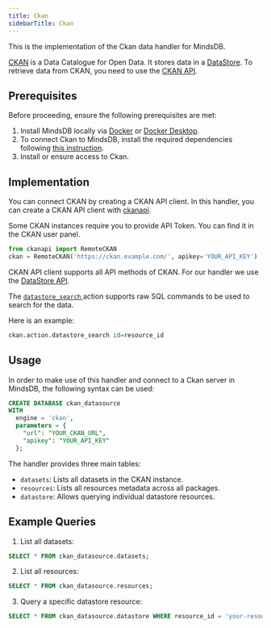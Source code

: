 ```yaml
---
title: Ckan
sidebarTitle: Ckan
---
```


This is the implementation of the Ckan data handler for MindsDB.

[CKAN](https://ckan.org/) is a Data Catalogue for Open Data. It stores data in a [DataStore](http://docs.ckan.org/en/2.11/maintaining/datastore.html). To retrieve data from CKAN, you need to use the [CKAN API](https://ckan.org/docs/api/). 

## Prerequisites

Before proceeding, ensure the following prerequisites are met:

1. Install MindsDB locally via [Docker](/setup/self-hosted/docker) or [Docker Desktop](/setup/self-hosted/docker-desktop).
2. To connect Ckan to MindsDB, install the required dependencies following [this instruction](/setup/self-hosted/docker#install-dependencies).
3. Install or ensure access to Ckan.

## Implementation

You can connect CKAN by creating a CKAN API client. In this handler, you can create a CKAN API client with [ckanapi](https://github.com/ckan/ckanapi).

<Info>
Some CKAN instances require you to provide API Token. You can find it in the CKAN user panel.
</Info>

```python
from ckanapi import RemoteCKAN
ckan = RemoteCKAN('https://ckan.example.com/', apikey='YOUR_API_KEY')
```

CKAN API client supports all API methods of CKAN. For our handler we use the [DataStore API](http://docs.ckan.org/en/2.11/maintaining/datastore.html#the-datastore-api).

The [`datastore_search` ](http://docs.ckan.org/en/2.11/maintaining/datastore.html#ckanext.datastore.logic.action.datastore_search) action supports raw SQL commands to be used to search for the data.

Here is an example:

```python
ckan.action.datastore_search id=resource_id
```

## Usage

In order to make use of this handler and connect to a Ckan server in MindsDB, the following syntax can be used:

```sql
CREATE DATABASE ckan_datasource
WITH
  engine = 'ckan',
  parameters = {
    "url": "YOUR_CKAN_URL",
    "apikey": "YOUR_API_KEY"
  };
```

The handler provides three main tables:

- `datasets`: Lists all datasets in the CKAN instance.
- `resources`: Lists all resources metadata across all packages.
- `datastore`: Allows querying individual datastore resources.

## Example Queries

1. List all datasets:

```sql
SELECT * FROM ckan_datasource.datasets;
```

2. List all resources:

```sql
SELECT * FROM ckan_datasource.resources;
```

3. Query a specific datastore resource:

```sql
SELECT * FROM ckan_datasource.datastore WHERE resource_id = 'your-resource-id';
```
